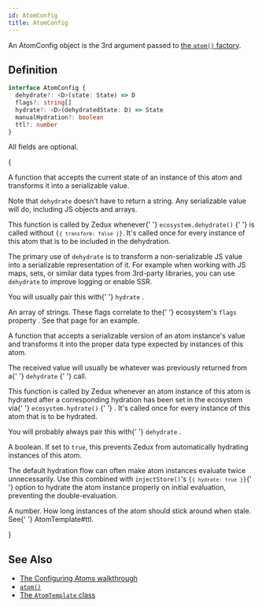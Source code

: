 ```yaml
---
id: AtomConfig
title: AtomConfig
---
```



An AtomConfig object is the 3rd argument passed to [the `atom()` factory](../factories/atom).

## Definition

```ts
interface AtomConfig {
  dehydrate?: <D>(state: State) => D
  flags?: string[]
  hydrate?: <D>(dehydratedState: D) => State
  manualHydration?: boolean
  ttl?: number
}
```

All fields are optional.

{<Legend>
  <Item name="dehydrate">
    <p>
      A function that accepts the current state of an instance of this atom and
      transforms it into a serializable value.
    </p>
    <p>
      Note that <code>dehydrate</code> doesn't have to return a string. Any
      serializable value will do, including JS objects and arrays.
    </p>
    <p>
      This function is called by Zedux whenever{' '}
      <Link to="../classes/Ecosystem#dehydrate">
        <code>ecosystem.dehydrate()</code>
      </Link>{' '}
      is called without <code>{`{ transform: false }`}</code>. It's called once
      for every instance of this atom that is to be included in the dehydration.
    </p>
    <p>
      The primary use of <code>dehydrate</code> is to transform a
      non-serializable JS value into a serializable representation of it. For
      example when working with JS maps, sets, or similar data types from
      3rd-party libraries, you can use <code>dehydrate</code> to improve logging
      or enable SSR.
    </p>
    <p>
      You will usually pair this with{' '}
      <Link to="#hydrate">
        <code>hydrate</code>
      </Link>
      .
    </p>
  </Item>
  <Item name="flags">
    <p>
      An array of strings. These flags correlate to the{' '}
      <Link to="../classes/Ecosystem#flags">
        ecosystem's <code>flags</code> property
      </Link>
      . See that page for an example.
    </p>
  </Item>
  <Item name="hydrate">
    <p>
      A function that accepts a serializable version of an atom instance's value
      and transforms it into the proper data type expected by instances of this
      atom.
    </p>
    <p>
      The received value will usually be whatever was previously returned from a{' '}
      <Link to="#dehydrate">
        <code>dehydrate</code>
      </Link>{' '}
      call.
    </p>
    <p>
      This function is called by Zedux whenever an atom instance of this atom is
      hydrated after a corresponding hydration has been set in the ecosystem via{' '}
      <Link to="../classes/Ecosystem#hydrate">
        <code>ecosystem.hydrate()</code>
      </Link>{' '}
      . It's called once for every instance of this atom that is to be hydrated.
    </p>
    <p>
      You will probably always pair this with{' '}
      <Link to="#dehydrate">
        <code>dehydrate</code>
      </Link>
      .
    </p>
  </Item>
  <Item name="manualHydration">
    <p>
      A boolean. If set to <code>true</code>, this prevents Zedux from
      automatically hydrating instances of this atom.
    </p>
    <p>
      The default hydration flow can often make atom instances evaluate twice
      unnecessarily. Use this combined with <code>injectStore()</code>'s <code>{`{ hydrate: true }`}</code>{' '}
      option to hydrate the atom instance properly on initial evaluation,
      preventing the double-evaluation.
    </p>
  </Item>
  <Item name="ttl">
    A number. How long instances of the atom should stick around when stale. See{' '}
    <Link to="../classes/AtomTemplate#ttl">AtomTemplate#ttl</Link>.
  </Item>
</Legend>}

## See Also

- [The Configuring Atoms walkthrough](../../walkthrough/configuring-atoms)
- [`atom()`](../factories/atom)
- [The `AtomTemplate` class](../classes/AtomTemplate)
